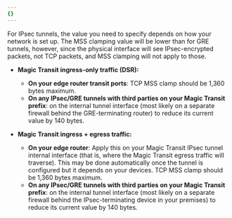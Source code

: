 ```yaml
---
{}
---
```


For IPsec tunnels, the value you need to specify depends on how your network is set up. The MSS clamping value will be lower than for GRE tunnels, however, since the physical interface will see IPsec-encrypted packets, not TCP packets, and MSS clamping will not apply to those.

- **Magic Transit ingress-only traffic (DSR):**

  - **On your edge router transit ports**: TCP MSS clamp should be 1,360 bytes maximum.
  - **On any IPsec/GRE tunnels with third parties on your Magic Transit prefix**: on the internal tunnel interface (most likely on a separate firewall behind the GRE-terminating router) to reduce its current value by 140 bytes.

- **Magic Transit ingress + egress traffic:**

  - **On your edge router**: Apply this on your Magic Transit IPsec tunnel internal interface (that is, where the Magic Transit egress traffic will traverse). This may be done automatically once the tunnel is configured but it depends on your devices. TCP MSS clamp should be 1,360 bytes maximum.
  - **On any IPsec/GRE tunnels with third parties on your Magic Transit prefix**: on the internal tunnel interface (most likely on a separate firewall behind the IPsec-terminating device in your premises) to reduce its current value by 140 bytes.
